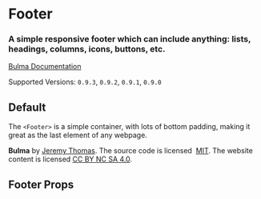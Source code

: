 

<Meta title="Layout/Footer" component={Footer} />

# Footer

### A simple responsive **footer** which can include anything: lists, headings, columns, icons, buttons, etc.

[Bulma Documentation](https://bulma.io/documentation/layout/footer/)

Supported Versions: `0.9.3`, `0.9.2`, `0.9.1`, `0.9.0`

## Default

The `<Footer>` is a simple container, with lots of bottom padding, making it great as the last element of any webpage.

<Canvas>
  <Story name="Default">
    <Footer>
      <Content className="has-text-centered">
        <p>
          <strong>Bulma</strong> by <a href="https://jgthms.com">Jeremy Thomas</a>. The source code is licensed&nbsp;
          <a href="http://opensource.org/licenses/mit-license.php">MIT</a>. The website content
          is licensed <a href="http://creativecommons.org/licenses/by-nc-sa/4.0/">CC BY NC SA 4.0</a>.
        </p>
      </Content>
    </Footer>
  </Story>
</Canvas>

## Footer Props

<ArgsTable of={Footer} />
